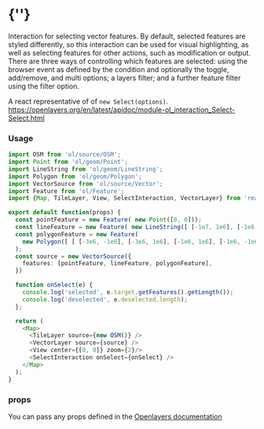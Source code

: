  
<Meta of={SelectInteractionStories} />
 
# {'<SelectInteraction />'}

Interaction for selecting vector features. By default, selected features are styled differently, 
so this interaction can be used for visual highlighting, as well as selecting features for other
actions, such as modification or output. There are three ways of controlling which features 
are selected: using the browser event as defined by the condition and optionally the toggle, 
add/remove, and multi options; a layers filter; and a further feature filter using the filter option.

A react representative of of `new Select(options)`.  
https://openlayers.org/en/latest/apidoc/module-ol_interaction_Select-Select.html

<Story of={SelectInteractionStories.Primary} />

### Usage
```typescript
import OSM from 'ol/source/OSM';
import Point from 'ol/geom/Point';
import LineString from 'ol/geom/LineString';
import Polygon from 'ol/geom/Polygon';
import VectorSource from 'ol/source/Vector';
import Feature from 'ol/Feature';
import {Map, TileLayer, View, SelectInteraction, VectorLayer} from 'react-openlayers';

export default function(props) {
  const pointFeature = new Feature( new Point([0, 0]));
  const lineFeature = new Feature( new LineString([ [-1e7, 1e6], [-1e6, 3e6] ])) ;
  const polygonFeature = new Feature(
    new Polygon([ [ [-3e6, -1e6], [-3e6, 1e6], [-1e6, 1e6], [-1e6, -1e6], [-3e6, -1e6] ] ]),
  );
  const source = new VectorSource({
    features: [pointFeature, lineFeature, polygonFeature],
  })

  function onSelect(e) {
    console.log('selected', e.target.getFeatures().getLength());
    console.log('deselected', e.deselected.length);
  };

  return (
    <Map>
      <TileLayer source={new OSM()} />
      <VectorLayer source={source} />
      <View center={[0, 0]} zoom={2}/>
      <SelectInteraction onSelect={onSelect} />
    </Map>
  );
}
```

### props

You can pass any props defined in the 
[Openlayers documentation](https://openlayers.org/en/latest/apidoc/module-ol_interaction_Select-Select.html)
